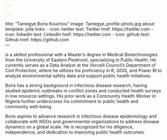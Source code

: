 ```yaml
---

---
```

title: "Tamegye Boris Kouchou"
image: Tamegye_profile-photo.jpg
about:
  template: jolla
  links:
    - icon: twitter
      text: Twitter
      href:                                                           https://twitter.com
    - icon: linkedin
      text: LinkedIn
      href:                                                         https://twitter.com
    - icon: github
      text: Github
      href:                                                            https://github.com  
---

is a skilled professional with a Master’s degree in Medical Biotechnologies from the University of Eastern Piedmont, specializing in Public Health. He currently serves as a Data Analyst at the Vercelli Council's Department of Civil Protection, where he utilizes his proficiency in R, QGIS, and Power BI to analyze environmental safety data and support public health initiatives.

Boris has a strong background in infectious disease research, having studied epidemic outbreaks in conflict zones and conducted health surveys in low resource settings. His prior work as a Community Health Worker in Nigeria further underscores his commitment to public health and community well-being.

Boris aspires to advance research in infectious disease epidemiology and collaborate with NGOs and governmental organizations to address disease dynamics on a global scale. He is recognized for his diligence, independence, and dedication to improving public health outcomes.
